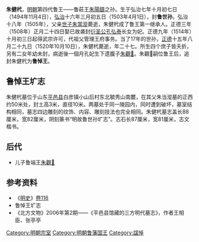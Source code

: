 '''朱健杙'''{{BD|1494年|11月4日|1520年|10月10日|catIdx=Z}}，[[明朝|明朝]]第四代鲁王——鲁莊王[[朱陽鑄|朱陽鑄]]之孙。生于弘治七年十月初七日（1494年11月4日），[[弘治_(明朝)|弘治]]十六年三月初五日（1503年4月1日），封'''鲁世孙'''。弘治十八年（1505年），父亲[[世子|世子]][[朱當漎|朱當漎]]薨逝，朱健杙成了鲁王第一继承人。正德三年（1508年）正月二十四日娶已故袭封[[衍圣公|衍圣公]][[孔弘泰|孔弘泰]]长女为妃。正德九年（1514年）十月初三日起得武宗许可，代祖父管理王府事务。当了17年的世孙，[[正德_(明朝)|正德]]十五年八月二十九日（1520年10月10日），朱健杙薨逝，年二十七。所生四个庶子皆夭折，另有二女年幼未封，病逝後一個月孔妃生下遗腹子[[朱觀𤊟|朱觀𤊟]]。朱觀𤊟嗣位鲁王后，追封朱健杙为'''鲁悼王'''。

==鲁悼王圹志==
朱健杙墓位于山东[[平邑县|平邑县]]白彦镇小山后村东北毓秀山南麓，在其父朱当漎墓的正西约50米处，封土高3米，直径10米。两墓处于同一陵园内，同时遭到破坏，墓室结构相同，墓志四边雕刻的纹饰、内容、雕刻技法也完全相同。朱健杙墓志盖长88厘米，宽82厘米，阴刻篆书“明故鲁世孙圹志”。志石长87厘米，宽81厘米，志文楷书。
{{Quotation|
明故鲁世孙圹志
<br>　　鲁世孙乃太祖高皇帝七世孙，今鲁王嫡孙，已故鲁世子怀简之嫡子也。弘治十二年七月二十七日，御赐名健杙。弘治十六年三月初五日受封为鲁世孙，正德三年正月二十四日奏奉勅给与世子冠服，代行礼仪，娶孔氏，已故袭封衍圣公孔弘泰长女。正德九年十月初三日鲁王因世子早卒，在己年老，奏请世孙代理府事，奉武宗皇帝圣旨：“王既年老有疾，着世孙健杙代理府事。钦此。”遵钦奉命以来，代理府事。至正德十五年八月二十九日未时以疾卒，生于弘治七年十月初七日未时，存年二十七岁。庶生四子，皆夭卒。后次月，夫人孔氏嫡生一子，奏闻，荷蒙武宗皇帝于准奏暂理府事。勅内开谕有“待健杙夫人孔氏所生子长成，奏请名封”之旨。此朝廷亲亲之恩、重嫡之典也。女二人，尚幼，俱未请封。世孙病故，讣闻，上遣长史赐祭，爰念亲情，首七窀穸十旬，期岁再期禅除，皆赐祭焉，命有司营葬如制。工部委主事一员督工，以嘉靖元年八月二十九日圹成，葬于兖城东费县毓秀山之原。呜呼！生长宗藩，早膺封爵，正宜永年，以享荣贵，夫何一疾遽尔云亡。爰述其概，纳诸幽圹，用垂不朽云。
}}

==后代==
*儿子鲁端王[[朱觀𤊟|朱觀𤊟]]

==参考资料==
*《[[明史|明史]]》[[s:明史/卷116|卷116]]
*鲁悼王圹志
*《北方文物》2006年第2期——《平邑县馆藏的三方明代墓志》，作者王相臣、张亭亭

[[Category:明朝宗室|Category:明朝宗室]]
[[Category:明朝鲁藩国王|Category:明朝鲁藩国王]]
[[Category:諡悼|Category:諡悼]]